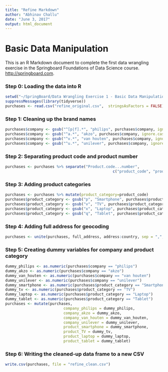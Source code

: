 ---
title: "Refine Markdown"
author: "Abhinav Challu"
date: "June 3, 2017"
output: html_document
---

# **Basic Data Manipulation**

This is an R Markdown document to complete the first data wrangling exercise in the Springboard Foundations of Data Science course. <http://springboard.com>.


### Step 0: Loading the data into R

```` {r}
setwd("~/SpringBoard/Data Wrangling Exercise 1 - Basic Data Manipulation")
suppressMessages(library(tidyverse))
purchases <- read.csv("refine_original.csv",  stringsAsFactors = FALSE)
````

### Step 1: Cleaning up the brand names

```` {r}
purchases$company <- gsub("^[p|f].*", "philips", purchases$company, ignore.case = TRUE)
purchases$company <- gsub("^a.*", "akzo", purchases$company, ignore.case = TRUE)
purchases$company <- gsub("^v.*", "van houten", purchases$company, ignore.case = TRUE)
purchases$company <- gsub("^u.*", "unilever", purchases$company, ignore.case = TRUE)
````

### Step 2: Separating product code and product number

```` {r}
purchases <- purchases %>% separate("Product.code...number", 
                                                c("product_code", "product_number"), sep = "-")
````

### Step 3: Adding product categories

```` {r}
purchases <- purchases %>% mutate(product_category=product_code)
purchases$product_category <- gsub("p", "Smartphone", purchases$product_category)
purchases$product_category <- gsub("v", "TV", purchases$product_category)
purchases$product_category <- gsub("x", "Laptop", purchases$product_category)
purchases$product_category <- gsub("q", "Tablet", purchases$product_category)
````

### Step 4: Adding full address for geocoding

```` {r}
purchases <- unite(purchases, full_address, address:country, sep = ",", remove = FALSE)
````

### Step 5: Creating dummy variables for company and product category

```` {r}
dummy_philips <- as.numeric(purchases$company == "philips")
dummy_akzo <- as.numeric(purchases$company == "akzo")
dummy_van_houten <- as.numeric(purchases$company == "van houten")
dummy_unilever <- as.numeric(purchases$company == "unilever")
dummy_smartphone <- as.numeric(purchases$product_category == "Smartphone")
dummy_tv <- as.numeric(purchases$product_category == "TV")
dummy_laptop <- as.numeric(purchases$product_category == "Laptop")
dummy_tablet <- as.numeric(purchases$product_category == "Tablet")
purchases <- mutate(purchases, 
                          company_philips = dummy_philips, 
                          company_akzo = dummy_akzo, 
                          company_van_houten = dummy_van_houten, 
                          company_unilever = dummy_unilever, 
                          product_smartphone = dummy_smartphone, 
                          product_TV = dummy_tv, 
                          product_laptop = dummy_laptop, 
                          product_tablet = dummy_tablet)
````

### Step 6: Writing the cleaned-up data frame to a new CSV

```` {r}
write.csv(purchases, file = "refine_clean.csv")
````
